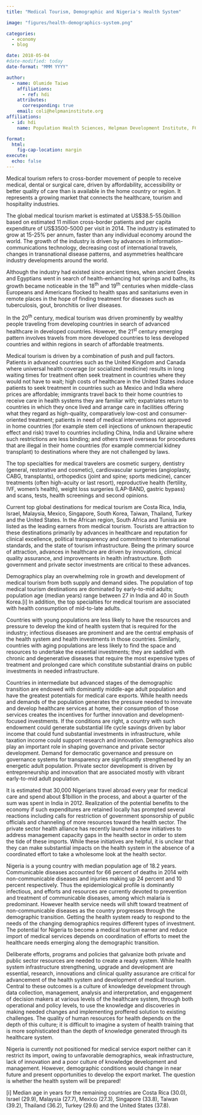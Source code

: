 ```yaml
---
title: "Medical Tourism, Demographic and Nigeria's Health System"

image: "figures/health-demographics-system.png"

categories:
  - economy
  - blog

date: 2018-05-04
#date-modified: today
date-format: "MMM YYYY"

author:
  - name: Olumide Taiwo
    affiliations:
      - ref: hdi
    attributes:
      corresponding: true
    email: coli@helpmaninstitute.org
affiliations:
  - id: hdi
    name: Population Health Sciences, Helpman Development Institute, FCT Abuja, Nigeria.

format: 
  html: 
    fig-cap-location: margin
execute:
  echo: false
---
```


Medical tourism refers to cross-border movement of people to receive medical, dental or surgical care, driven by affordability, accessibility or better quality of care than is available in the home country or region. It represents a growing market that connects the healthcare, tourism and hospitality industries.

The global medical tourism market is estimated at US\$38.5-55.0billion based on estimated 11 million cross-border patients and per capita expenditure of US\$3500-5000 per visit in 2014. The industry is estimated to grow at 15-25% per annum, faster than any individual economy around the world. The growth of the industry is driven by advances in information-communications technology, decreasing cost of international travels, changes in transnational disease patterns, and asymmetries healthcare industry developments around the world.

Although the industry had existed since ancient times, when ancient Greeks and Egyptians went in search of health-enhancing hot springs and baths, its growth became noticeable in the 18^th^ and 19^th^ centuries when middle-class Europeans and Americans flocked to health spas and sanitariums even in remote places in the hope of finding treatment for diseases such as tuberculosis, gout, bronchitis or liver diseases.

In the 20^th^ century, medical tourism was driven prominently by wealthy people traveling from developing countries in search of advanced healthcare in developed countries. However, the 21^st^ century emerging pattern involves travels from more developed countries to less developed countries and within regions in search of affordable treatments.

Medical tourism is driven by a combination of push and pull factors. Patients in advanced countries such as the United Kingdom and Canada where universal health coverage (or socialized medicine) results in long waiting times for treatment often seek treatment in countries where they would not have to wait; high costs of healthcare in the United States induce patients to seek treatment in countries such as Mexico and India where prices are affordable; immigrants travel back to their home countries to receive care in health systems they are familiar with; expatriates return to countries in which they once lived and arrange care in facilities offering what they regard as high-quality, comparatively low-cost and consumer-oriented treatment; patients in need of medical interventions not approved in home countries (for example stem cell injections of unknown therapeutic effect and risk) travel to countries including China, India and Ukraine where such restrictions are less binding; and others travel overseas for procedures that are illegal in their home countries (for example commercial kidney transplant) to destinations where they are not challenged by laws.

The top specialties for medical travelers are cosmetic surgery, dentistry (general, restorative and cosmetic), cardiovascular surgeries (angioplasty, CABG, transplants), orthopedics (joint and spine; sports medicine), cancer treatments (often high-acuity or last resort), reproductive health (fertility, IVF, women's health), weight loss surgeries (LAP-BAND, gastric bypass) and scans, tests, health screenings and second opinions.

Current top global destinations for medical tourism are Costa Rica, India, Israel, Malaysia, Mexico, Singapore, South Korea, Taiwan, Thailand, Turkey and the United States. In the African region, South Africa and Tunisia are listed as the leading earners from medical tourism. Tourists are attraction to these destinations primarily by advances in healthcare and reputation for clinical excellence, political transparency and commitment to international standards, and the state of tourism infrastructure. Being the primary source of attraction, advances in healthcare are driven by innovations, clinical quality assurance, and improvements in health infrastructure. Both government and private sector investments are critical to these advances.

Demographics play an overwhelming role in growth and development of medical tourism from both supply and demand sides. The population of top medical tourism destinations are dominated by early-to-mid adults; population age (median years) range between 27 in India and 40 in South Korea.\[i\] In addition, the top specialties for medical tourism are associated with health consumption of mid-to-late adults.

Countries with young populations are less likely to have the resources and pressure to develop the kind of health system that is required for the industry; infectious diseases are prominent and are the central emphasis of the health system and health investments in those countries. Similarly, countries with aging populations are less likely to find the space and resources to undertake the essential investments; they are saddled with chronic and degenerative diseases that require the most expensive types of treatment and prolonged care which constitute substantial drains on public investments in needed infrastructure.

Countries in intermediate but advanced stages of the demographic transition are endowed with dominantly middle-age adult population and have the greatest potentials for medical care exports. While health needs and demands of the population generates the pressure needed to innovate and develop healthcare services at home, their consumption of those services creates the incentives for further innovation and development-focused investments. If the conditions are right, a country with such endowment could generate substantial life cycle savings driven by labor income that could fund substantial investments in infrastructure, while taxation income could support research and innovation. Demographics also play an important role in shaping governance and private sector development. Demand for democratic governance and pressure on governance systems for transparency are significantly strengthened by an energetic adult population. Private sector development is driven by entrepreneurship and innovation that are associated mostly with vibrant early-to-mid adult population.

It is estimated that 30,000 Nigerians travel abroad every year for medical care and spend about \$1billion in the process, and about a quarter of the sum was spent in India in 2012. Realization of the potential benefits to the economy if such expenditures are retained locally has prompted several reactions including calls for restriction of government sponsorship of public officials and channeling of more resources toward the health sector. The private sector health alliance has recently launched a new initiatives to address management capacity gaps in the health sector in order to stem the tide of these imports. While these initiatives are helpful, it is unclear that they can make substantial impacts on the health system in the absence of a coordinated effort to take a wholesome look at the health sector.

Nigeria is a young country with median population age of 18.2 years. Communicable diseases accounted for 66 percent of deaths in 2014 with non-communicable diseases and injuries making up 24 percent and 10 percent respectively. Thus the epidemiological profile is dominantly infectious, and efforts and resources are currently devoted to prevention and treatment of communicable diseases, among which malaria is predominant. However health service needs will shift toward treatment of non-communicable diseases as the country progresses through the demographic transition. Getting the health system ready to respond to the needs of the changing demographics requires different types of investment. The potential for Nigeria to become a medical tourism earner and reduce import of medical services depends on coordination of efforts to meet the healthcare needs emerging along the demographic transition.

Deliberate efforts, programs and policies that galvanize both private and public sector resources are needed to create a ready system. While health system infrastructure strengthening, upgrade and development are essential, research, innovations and clinical quality assurance are critical for advancement of the health system and development of medical tourism. Central to these outcomes is a culture of knowledge development through data collection, management, analysis and interpretation, and engagement of decision makers at various levels of the healthcare system, through both operational and policy levels, to use the knowledge and discoveries in making needed changes and implementing proffered solution to existing challenges. The quality of human resources for health depends on the depth of this culture; it is difficult to imagine a system of health training that is more sophisticated than the depth of knowledge generated through its healthcare system.

Nigeria is currently not positioned for medical service export neither can it restrict its import, owing to unfavorable demographics, weak infrastructure, lack of innovation and a poor culture of knowledge development and management. However, demographic conditions would change in near future and present opportunities to develop the export market. The question is whether the health system will be prepared!

\[i\] Median age in years for the remaining countries are Costa Rica (30.0), Israel (29.9), Malaysia (27.7), Mexico (27.3), Singapore (33.8), Taiwan (39.2), Thailand (36.2), Turkey (29.6) and the United States (37.8).
